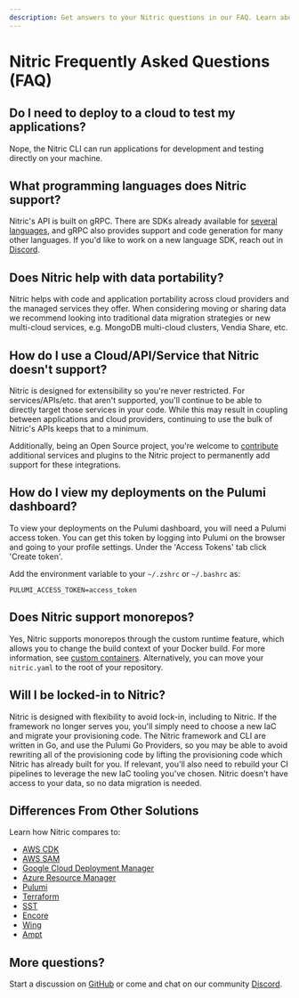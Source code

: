 ```yaml
---
description: Get answers to your Nitric questions in our FAQ. Learn about features, usage, and more to make the most of Nitric Framework for your development needs.
---
```


# Nitric Frequently Asked Questions (FAQ)

## Do I need to deploy to a cloud to test my applications?

Nope, the Nitric CLI can run applications for development and testing directly on your machine.

## What programming languages does Nitric support?

Nitric's API is built on gRPC. There are SDKs already available for [several languages](/concepts/language-support), and gRPC also provides support and code generation for many other languages. If you'd like to work on a new language SDK, reach out in [Discord](https://nitric.io/chat).

## Does Nitric help with data portability?

Nitric helps with code and application portability across cloud providers and the managed services they offer. When considering moving or sharing data we recommend looking into traditional data migration strategies or new multi-cloud services, e.g. MongoDB multi-cloud clusters, Vendia Share, etc.

## How do I use a Cloud/API/Service that Nitric doesn't support?

Nitric is designed for extensibility so you're never restricted. For services/APIs/etc. that aren't supported, you'll continue to be able to directly target those services in your code. While this may result in coupling between applications and cloud providers, continuing to use the bulk of Nitric's APIs keeps that to a minimum.

Additionally, being an Open Source project, you're welcome to [contribute](/contributions) additional services and plugins to the Nitric project to permanently add support for these integrations.

## How do I view my deployments on the Pulumi dashboard?

To view your deployments on the Pulumi dashboard, you will need a Pulumi access token. You can get this token by logging into Pulumi on the browser and going to your profile settings. Under the 'Access Tokens' tab click 'Create token'.

Add the environment variable to your `~/.zshrc` or `~/.bashrc` as:

```
PULUMI_ACCESS_TOKEN=access_token
```

## Does Nitric support monorepos?

Yes, Nitric supports monorepos through the custom runtime feature, which allows you to change the build context of your Docker build. For more information, see [custom containers](/reference/custom-containers). Alternatively, you can move your `nitric.yaml` to the root of your repository.

## Will I be locked-in to Nitric?

Nitric is designed with flexibility to avoid lock-in, including to Nitric. If the framework no longer serves you, you'll simply need to choose a new IaC and migrate your provisioning code. The Nitric framework and CLI are written in Go, and use the Pulumi Go Providers, so you may be able to avoid rewriting all of the provisioning code by lifting the provisioning code which Nitric has already built for you. If relevant, you'll also need to rebuild your CI pipelines to leverage the new IaC tooling you've chosen. Nitric doesn't have access to your data, so no data migration is needed.

## Differences From Other Solutions

Learn how Nitric compares to:

- [AWS CDK](./comparison/aws-cdk)
- [AWS SAM](./comparison/aws-sam)
- [Google Cloud Deployment Manager](./comparison/gcp-deployment-manager)
- [Azure Resource Manager](./comparison/bicep)
- [Pulumi](./comparison/pulumi)
- [Terraform](./comparison/terraform)
- [SST](./comparison/sst)
- [Encore](./comparison/encore)
- [Wing](./comparison/winglang)
- [Ampt](./comparison/ampt)

## More questions?

Start a discussion on [GitHub](https://github.com/nitrictech/nitric/discussions) or come and chat on our community [Discord](https://nitric.io/chat).
